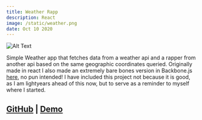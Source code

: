 ```yaml
---
title: Weather Rapp
description: React
image: /static/weather.png
date: Oct 10 2020
---
```

![Alt Text](/static/weather.png)

Simple Weather app that fetches data from a weather api and a rapper from another api based on the same geographic coordinates queried. Originally made in react I also made an extremely bare bones version in Backbone.js [here](https://github.com/heyextra/-learning-weather-rap), no pun intended! I have included this project not because it is good, as I am lightyears ahead of this now, but to serve as a reminder to myself where I started.
## [GitHub](https://github.com/heyextra/weatherrap) | [Demo](https://heyextra.github.io/weatherrap)
